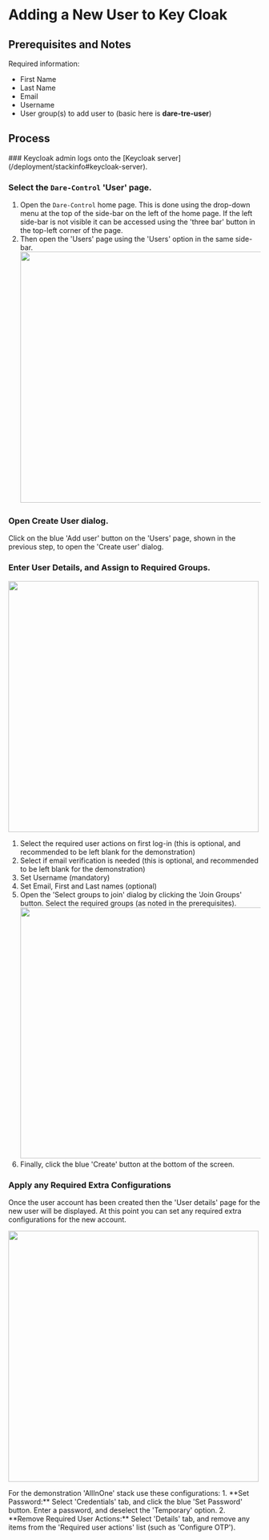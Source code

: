 
# Adding a New User to Key Cloak

## Prerequisites and Notes

Required information:
- First Name
- Last Name
- Email
- Username
- User group(s) to add user to (basic here is **dare-tre-user**)


## Process

<Steps>
### Keycloak admin logs onto the [Keycloak server](/deployment/stackinfo#keycloak-server).

### Select the `Dare-Control` 'User' page.
1. Open the `Dare-Control` home page.
This is done using the drop-down menu
at the top of the side-bar on the left of the home page.
If the left side-bar is not visible it can be accessed 
using the 'three bar' button in the top-left corner of the page.
2. Then open the 'Users' page using the 'Users' option in the same side-bar.
<img src="/images/KeyCloak_DareControlUserPage.png" width="500"></img>

### Open Create User dialog.
Click on the blue 'Add user' button on the 'Users' page, shown in the previous step, 
to open the 'Create user' dialog.

### Enter User Details, and Assign to Required Groups.
<img src="/images/KeyCloak_DareControlCreateUser.png" width="500"></img>
1. Select the required user actions on first log-in
(this is optional, and recommended to be left blank for the demonstration)
2. Select if email verification is needed
(this is optional, and recommended to be left blank for the demonstration)
3. Set Username (mandatory)
4. Set Email, First and Last names (optional)
5. Open the 'Select groups to join' dialog by clicking the 'Join Groups' button.
Select the required groups (as noted in the prerequisites).
<img src="/images/KeyCloak_DareControlCreateUserSelectGroups.png" width="500"></img>
6. Finally, click the blue 'Create' button at the bottom of the screen.

### Apply any Required Extra Configurations

Once the user account has been created then
the 'User details' page for the new user will be displayed.
At this point you can set any required extra configurations for the new account.

<img src="/images/KeyCloak_ChangeUserDetails.png" width="500"></img>

<Callout>
For the demonstration 'AllInOne' stack use these configurations:
1. **Set Password:** Select 'Credentials' tab, and click the blue 'Set Password' button.
Enter a password, and deselect the 'Temporary' option.
2. **Remove Required User Actions:** Select 'Details' tab,
and remove any items from the 'Required user actions' list (such as 'Configure OTP').
</Callout>

</Steps>